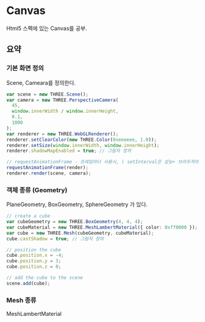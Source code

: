 
<Meta title="Canvas/Introduction" />

# Canvas

Html5 스펙에 있는 Canvas를 공부.

## 요약

### 기본 화면 정의

Scene, Cameara를 정의한다.

```ts
var scene = new THREE.Scene();
var camera = new THREE.PerspectiveCamera(
  45,
  window.innerWidth / window.innerHeight,
  0.1,
  1000
);
var renderer = new THREE.WebGLRenderer();
renderer.setClearColor(new THREE.Color(0xeeeeee, 1.0));
renderer.setSize(window.innerWidth, window.innerHeight);
renderer.shadowMapEnabled = true; // 그림자 정의

// requestAnimationFrame - 프레임마다 사용시, ( setInterval은 성능+ 브라우져마다 Frame 주기가 다르기에 사용 X)
requestAnimationFrame(render);
renderer.render(scene, camera);
```

### 객체 종류 (Geometry)

PlaneGeometry, BoxGeometry, SphereGeometry 가 있다.

```ts
// create a cube
var cubeGeometry = new THREE.BoxGeometry(4, 4, 4);
var cubeMaterial = new THREE.MeshLambertMaterial({ color: 0xff0000 });
var cube = new THREE.Mesh(cubeGeometry, cubeMaterial);
cube.castShadow = true; // 그림자 정의

// position the cube
cube.position.x = -4;
cube.position.y = 3;
cube.position.z = 0;

// add the cube to the scene
scene.add(cube);
```

### Mesh 종류

MeshLambertMaterial
